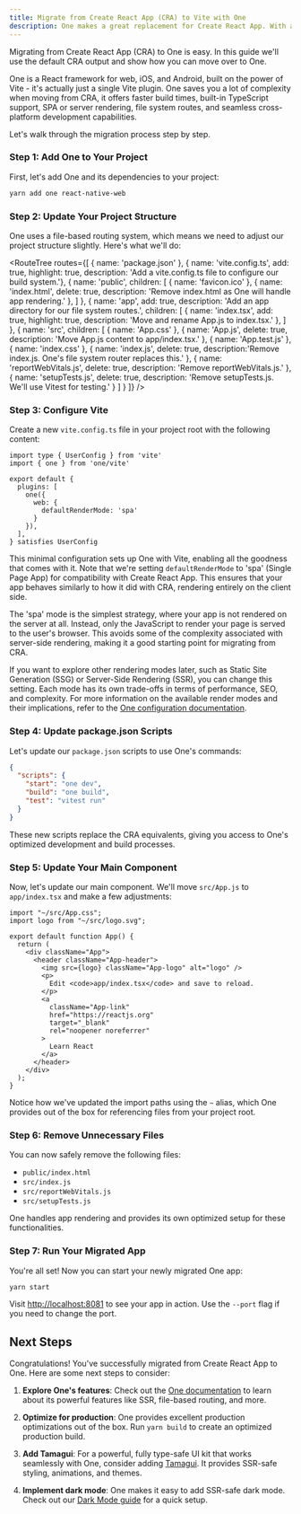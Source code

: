```yaml
---
title: Migrate from Create React App (CRA) to Vite with One
description: One makes a great replacement for Create React App. With a few simple steps, you can move over to One and enjoy the power of the Vite ecosystem.
---
```


Migrating from Create React App (CRA) to One is easy. In this guide we'll use the default CRA output and show how you can move over to One.

One is a React framework for web, iOS, and Android, built on the power of Vite - it's actually just a single Vite plugin. One saves you a lot of complexity when moving from CRA, it offers faster build times, built-in TypeScript support, SPA or server rendering, file system routes, and seamless cross-platform development capabilities.

Let's walk through the migration process step by step.

### Step 1: Add One to Your Project

First, let's add One and its dependencies to your project:

```bash
yarn add one react-native-web
```

### Step 2: Update Your Project Structure

One uses a file-based routing system, which means we need to adjust our project structure slightly. Here's what we'll do:

<RouteTree
  routes={[
    { name: 'package.json' },
    { name: 'vite.config.ts', add: true, highlight: true, description: 'Add a vite.config.ts file to configure our build system.'},
    { name: 'public', children: [
      { name: 'favicon.ico' },
      { name: 'index.html', delete: true, description: 'Remove index.html as One will handle app rendering.' },
    ] },
    { name: 'app', add: true, description: 'Add an app directory for our file system routes.', children: [
      { name: 'index.tsx', add: true, highlight: true, description: 'Move and rename App.js to index.tsx.' },
    ] },
    { name: 'src', children: [
      { name: 'App.css' },
      { name: 'App.js', delete: true, description: 'Move App.js content to app/index.tsx.' },
      { name: 'App.test.js' },
      { name: 'index.css' },
      { name: 'index.js', delete: true, description:'Remove index.js. One\'s file system router replaces this.'  },
      { name: 'reportWebVitals.js', delete: true, description: 'Remove reportWebVitals.js.' },
      { name: 'setupTests.js', delete: true, description: 'Remove setupTests.js. We\'ll use Vitest for testing.' }
    ] }
  ]}
/>

### Step 3: Configure Vite

Create a new `vite.config.ts` file in your project root with the following content:

```tsx fileName=vite.config.ts
import type { UserConfig } from 'vite'
import { one } from 'one/vite'

export default {
  plugins: [
    one({
      web: {
        defaultRenderMode: 'spa'
      }
    }),
  ],
} satisfies UserConfig
```

This minimal configuration sets up One with Vite, enabling all the goodness that comes with it. Note that we're setting `defaultRenderMode` to 'spa' (Single Page App) for compatibility with Create React App. This ensures that your app behaves similarly to how it did with CRA, rendering entirely on the client side.

The 'spa' mode is the simplest strategy, where your app is not rendered on the server at all. Instead, only the JavaScript to render your page is served to the user's browser. This avoids some of the complexity associated with server-side rendering, making it a good starting point for migrating from CRA.

If you want to explore other rendering modes later, such as Static Site Generation (SSG) or Server-Side Rendering (SSR), you can change this setting. Each mode has its own trade-offs in terms of performance, SEO, and complexity. For more information on the available render modes and their implications, refer to the [One configuration documentation](/docs/configuration#defaultrendermode).

### Step 4: Update package.json Scripts

Let's update our `package.json` scripts to use One's commands:

```json fileName=package.json
{
  "scripts": {
    "start": "one dev",
    "build": "one build",
    "test": "vitest run"
  }
}
```

These new scripts replace the CRA equivalents, giving you access to One's optimized development and build processes.

### Step 5: Update Your Main Component

Now, let's update our main component. We'll move `src/App.js` to `app/index.tsx` and make a few adjustments:

```tsx fileName=app/index.tsx
import "~/src/App.css";
import logo from "~/src/logo.svg";

export default function App() {
  return (
    <div className="App">
      <header className="App-header">
        <img src={logo} className="App-logo" alt="logo" />
        <p>
          Edit <code>app/index.tsx</code> and save to reload.
        </p>
        <a
          className="App-link"
          href="https://reactjs.org"
          target="_blank"
          rel="noopener noreferrer"
        >
          Learn React
        </a>
      </header>
    </div>
  );
}
```

Notice how we've updated the import paths using the `~` alias, which One provides out of the box for referencing files from your project root.

### Step 6: Remove Unnecessary Files

You can now safely remove the following files:

- `public/index.html`
- `src/index.js`
- `src/reportWebVitals.js`
- `src/setupTests.js`

One handles app rendering and provides its own optimized setup for these functionalities.

### Step 7: Run Your Migrated App

You're all set! Now you can start your newly migrated One app:

```bash
yarn start
```

Visit [http://localhost:8081](http://localhost:8081) to see your app in action. Use the `--port` flag if you need to change the port.

## Next Steps

Congratulations! You've successfully migrated from Create React App to One. Here are some next steps to consider:

1. **Explore One's features**: Check out the [One documentation](/docs/introduction) to learn about its powerful features like SSR, file-based routing, and more.

2. **Optimize for production**: One provides excellent production optimizations out of the box. Run `yarn build` to create an optimized production build.

3. **Add Tamagui**: For a powerful, fully type-safe UI kit that works seamlessly with One, consider adding [Tamagui](/docs/guides-tamagui). It provides SSR-safe styling, animations, and themes.

4. **Implement dark mode**: One makes it easy to add SSR-safe dark mode. Check out our [Dark Mode guide](/docs/guides-dark-mode) for a quick setup.
